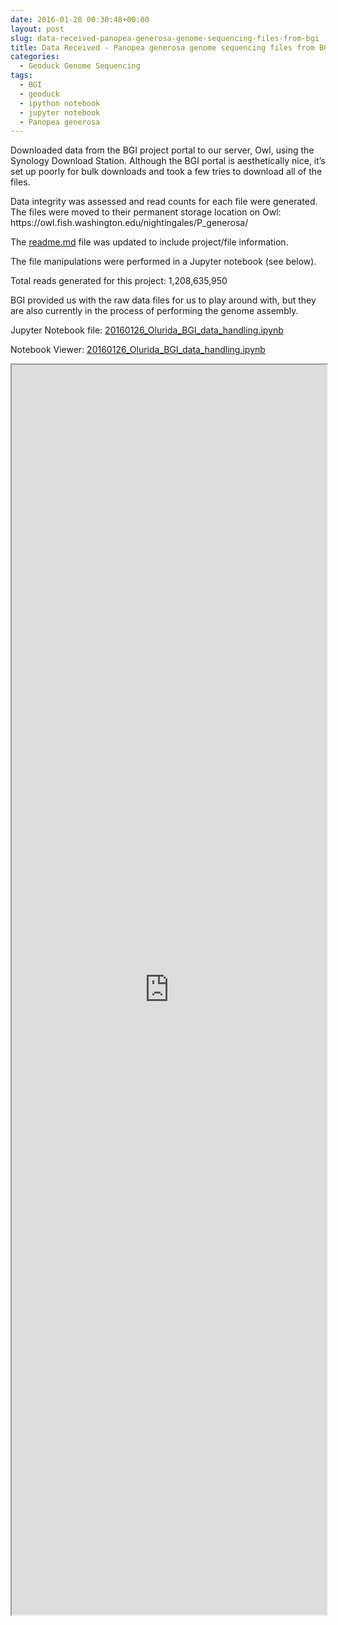 ```yaml
---
date: 2016-01-28 00:30:48+00:00
layout: post
slug: data-received-panopea-generosa-genome-sequencing-files-from-bgi
title: Data Received - Panopea generosa genome sequencing files from BGI
categories:
  - Geoduck Genome Sequencing
tags:
  - BGI
  - geoduck
  - ipython notebook
  - jupyter notebook
  - Panopea generosa
---
```


Downloaded data from the BGI project portal to our server, Owl, using the Synology Download Station. Although the BGI portal is aesthetically nice, it's set up poorly for bulk downloads and took a few tries to download all of the files.

Data integrity was assessed and read counts for each file were generated. The files were moved to their permanent storage location on Owl: https://owl.fish.washington.edu/nightingales/P_generosa/

The [readme.md](https://owl.fish.washington.edu/nightingales/P_generosa/readme.md) file was updated to include project/file information.

The file manipulations were performed in a Jupyter notebook (see below).



Total reads generated for this project: 1,208,635,950

BGI provided us with the raw data files for us to play around with, but they are also currently in the process of performing the genome assembly.



Jupyter Notebook file: [20160126_Olurida_BGI_data_handling.ipynb](https://eagle.fish.washington.edu/Arabidopsis/iPythonNotebooks/20160126_Pgenerosa_BGI_data_handling.ipynb)

Notebook Viewer: [20160126_Olurida_BGI_data_handling.ipynb](https://nbviewer.jupyter.org/url/eagle.fish.washington.edu/Arabidopsis/iPythonNotebooks/20160126_Pgenerosa_BGI_data_handling.ipynb)

<iframe src="https://nbviewer.jupyter.org/url/eagle.fish.washington.edu/Arabidopsis/iPythonNotebooks/20160126_Pgenerosa_BGI_data_handling.ipynb" width="100%" height="2000" scrolling="yes"></iframe>
